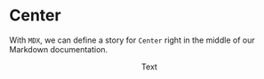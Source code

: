 

<Meta title="Form/Center" component={Center} />

# Center

With `MDX`, we can define a story for `Center` right in the middle of our Markdown documentation.

<Canvas>
	<Story name="center">
		<Center>Text</Center>
	</Story>
</Canvas>
